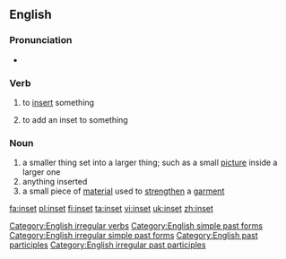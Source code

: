 ==English==

===Pronunciation===
*{{IPA|/'ɪnsεt/}}

===Verb===
{{en-verb|insets|insetting|inset}}

# {{transitive}} to [[insert]] something
# {{transitive}} to add an inset to something

===Noun===
{{en-noun}}

# a smaller thing set into a larger thing; such as a small [[picture]] inside a larger one
# anything inserted
# a small piece of [[material]] used to [[strengthen]] a [[garment]]

[[Category:English irregular verbs]]
[[Category:English simple past forms]]
[[Category:English irregular simple past forms]]
[[Category:English past participles]]
[[Category:English irregular past participles]]

[[fa:inset]]
[[pl:inset]]
[[fi:inset]]
[[ta:inset]]
[[vi:inset]]
[[uk:inset]]
[[zh:inset]]